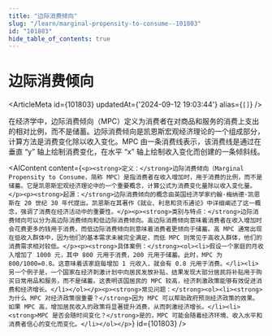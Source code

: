 ```yaml
---
title: "边际消费倾向"
slug: "/learn/marginal-propensity-to-consume--101803"
id: "101803"
hide_table_of_contents: true
---
```



# 边际消费倾向

<ArticleMeta id={101803} updatedAt={'2024-09-12 19:03:44'} alias={`[]`} />
<div className='border-solid border-b border-t-0 my-4 border-[var(--ifm-color-gray-300)]' />

在经济学中，边际消费倾向（MPC）定义为消费者在对商品和服务的消费上支出的相对比例，而不是储蓄。边际消费倾向是凯恩斯宏观经济理论的一个组成部分，计算方法是消费变化除以收入变化。MPC 由一条消费线表示，该消费线是通过在垂直 “y” 轴上绘制消费变化，在水平 “x” 轴上绘制收入变化而创建的一条倾斜线。

<AIContent content={`<p><strong>定义：</strong>边际消费倾向（Marginal Propensity to Consume，简称 MPC）是指消费者在收入增加时，用于消费的比例，而不是储蓄。它是凯恩斯宏观经济理论中的一个重要概念，计算公式为消费变化量除以收入变化量。</p><p><strong>起源：</strong>边际消费倾向的概念由英国经济学家约翰·梅纳德·凯恩斯在 20 世纪 30 年代提出。凯恩斯在其著作《就业、利息和货币通论》中详细阐述了这一概念，强调了消费在经济活动中的重要性。</p><p><strong>类别与特点：</strong>边际消费倾向可以分为高边际消费倾向和低边际消费倾向。高边际消费倾向意味着消费者在收入增加时会花费更多的钱用于消费，而低边际消费倾向则意味着消费者更倾向于储蓄。高 MPC 通常出现在低收入群体中，因为他们的基本需求未被完全满足，而低 MPC 则常见于高收入群体，他们的消费需求相对较低。</p><p><strong>具体案例：</strong><ol><li>假设一个家庭的月收入增加了 1000 元，其中 800 元用于消费，200 元用于储蓄。此时，MPC 为 800/1000=0.8。这意味着该家庭每增加 1 元收入，就会有 0.8 元用于消费。</li><li>另一个例子是，一个国家在经济刺激计划中向居民发放补贴，结果发现大部分居民将补贴用于购买日常用品和服务，而不是储蓄。这表明该国居民的 MPC 较高，经济刺激政策能够有效促进消费和经济增长。</li></ol></p><p><strong>常见问题：</strong><ol><li><strong>为什么 MPC 对经济政策很重要？</strong>因为 MPC 可以帮助政府预测经济政策的效果。如果 MPC 高，增加居民收入的政策将显著提升消费，从而刺激经济增长。</li><li><strong>MPC 是否会随时间变化？</strong>是的，MPC 可能会随着经济环境、收入水平和消费者信心的变化而变化。</li></ol></p>`} id={101803} />
